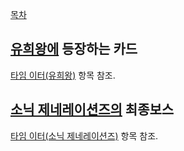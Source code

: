 [[목차]]

== [[유희왕]]에 등장하는 카드 ==
[[타임 이터(유희왕)]] 항목 참조.

== [[소닉 제네레이션즈]]의 최종보스 ==
[[타임 이터(소닉 제네레이션즈)]] 항목 참조.

